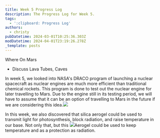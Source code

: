 ```yaml
---
title: Week 5 Progress Log
description: The Progress Log for Week 5.
tags:
  - ':clipboard: Progress Log'
authors:
  - christy
pubDatetime: 2024-03-01T10:25:36.303Z
modDatetime: 2024-04-01T23:19:26.278Z
_template: posts
---
```


Where On Mars

* Discuss Lava Tubes, Caves

In week 5, we looked into NASA's DRACO program of launching a nuclear spacecraft as nuclear engines are much more efficient than traditional chemical rockets. This program is done to test out the nuclear engine for later travelling to Mars. Due to the engine still in its testing period, we will have to assume that it can be an option of travelling to Mars in the future if we are considering this idea.![](</assets/images/Screenshot 2024-04-02 at 10.12.02.png>)

In this week, we also discovered that silica aerogel could be used to transmit light for photosynthesis, block radiation, and raise temperature in our base. Not only that, but this ![](</assets/images/Screenshot 2024-03-28 at 10.03.56.png>)Aerogel could be used to keep temperature and as a protection as radiation.
